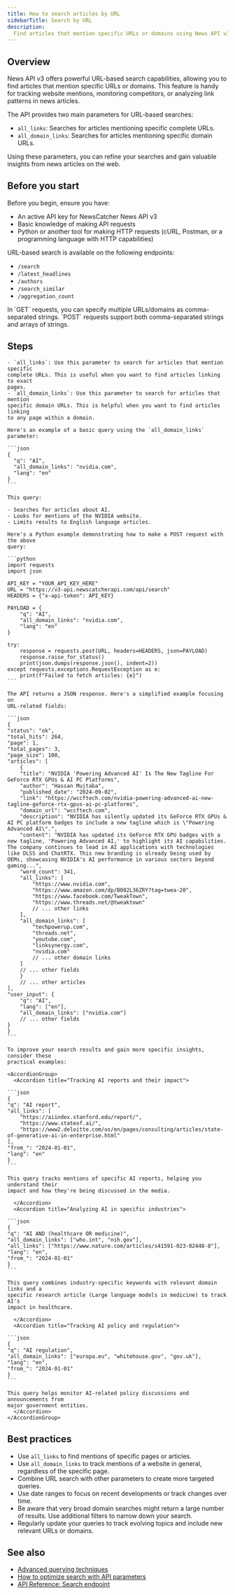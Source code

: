 ```yaml
---
title: How to search articles by URL
sidebarTitle: Search by URL
description:
  Find articles that mention specific URLs or domains using News API v3
---
```


## Overview

News API v3 offers powerful URL-based search capabilities, allowing you to find
articles that mention specific URLs or domains. This feature is handy for
tracking website mentions, monitoring competitors, or analyzing link patterns in
news articles.

The API provides two main parameters for URL-based searches:

- `all_links`: Searches for articles mentioning specific complete URLs.
- `all_domain_links`: Searches for articles mentioning specific domain URLs.

Using these parameters, you can refine your searches and gain valuable insights
from news articles on the web.

## Before you start

Before you begin, ensure you have:

- An active API key for NewsCatcher News API v3
- Basic knowledge of making API requests
- Python or another tool for making HTTP requests (cURL, Postman, or a
  programming language with HTTP capabilities)

URL-based search is available on the following endpoints:

- `/search`
- `/latest_headlines`
- `/authors`
- `/search_similar`
- `/aggregation_count`

<Note>
  In `GET` requests, you can specify multiple URLs/domains as comma-separated
  strings. `POST` requests support both comma-separated strings and arrays of
  strings.
</Note>

## Steps

<Steps>
  <Step title="Understand URL search parameters">

    - `all_links`: Use this parameter to search for articles that mention specific
    complete URLs. This is useful when you want to find articles linking to exact
    pages.
    - `all_domain_links`: Use this parameter to search for articles that mention
    specific domain URLs. This is helpful when you want to find articles linking
    to any page within a domain.

  </Step>
  <Step title="Construct your query">

    Here's an example of a basic query using the `all_domain_links` parameter:

    ```json
    {
      "q": "AI",
      "all_domain_links": "nvidia.com",
      "lang": "en"
    }
    ```

    This query:

    - Searches for articles about AI.
    - Looks for mentions of the NVIDIA website.
    - Limits results to English language articles.

  </Step>
  <Step title="Make an API request">

    Here's a Python example demonstrating how to make a POST request with the above
    query:

    ```python
    import requests
    import json

    API_KEY = "YOUR_API_KEY_HERE"
    URL = "https://v3-api.newscatcherapi.com/api/search"
    HEADERS = {"x-api-token": API_KEY}

    PAYLOAD = {
        "q": "AI",
        "all_domain_links": "nvidia.com",
        "lang": "en"
    }

    try:
        response = requests.post(URL, headers=HEADERS, json=PAYLOAD)
        response.raise_for_status()
        print(json.dumps(response.json(), indent=2))
    except requests.exceptions.RequestException as e:
        print(f"Failed to fetch articles: {e}")
    ```

  </Step>
  <Step title="Analyze the results">

    The API returns a JSON response. Here's a simplified example focusing on
    URL-related fields:

    ```json
    {
    "status": "ok",
    "total_hits": 264,
    "page": 1,
    "total_pages": 3,
    "page_size": 100,
    "articles": [
        {
        "title": "NVIDIA 'Powering Advanced AI' Is The New Tagline For GeForce RTX GPUs & AI PC Platforms",
        "author": "Hassan Mujtaba",
        "published_date": "2024-09-02",
        "link": "https://wccftech.com/nvidia-powering-advanced-ai-new-tagline-geforce-rtx-gpus-ai-pc-platforms",
        "domain_url": "wccftech.com",
        "description": "NVIDIA has silently updated its GeForce RTX GPUs & AI PC platform badges to include a new tagline which is \"Powering Advanced AI\".",
        "content": "NVIDIA has updated its GeForce RTX GPU badges with a new tagline, 'Powering Advanced AI,' to highlight its AI capabilities. The company continues to lead in AI applications with technologies like DLSS and ChatRTX. This new branding is already being used by OEMs, showcasing NVIDIA's AI performance in various sectors beyond gaming...",
        "word_count": 341,
        "all_links": [
            "https://www.nvidia.com",
            "https://www.amazon.com/dp/B082L36ZRY?tag=twea-20",
            "https://www.facebook.com/TweakTown",
            "https://www.threads.net/@tweaktown"
            // ... other links
        ],
        "all_domain_links": [
            "techpowerup.com",
            "threads.net",
            "youtube.com",
            "linksynergy.com",
            "nvidia.com"
            // ... other domain links
        ]
        // ... other fields
        }
        // ... other articles
    ],
    "user_input": {
        "q": "AI",
        "lang": ["en"],
        "all_domain_links": ["nvidia.com"]
        // ... other fields
    }
    }
    ```

  </Step>
  <Step title="Refine your URL search">

    To improve your search results and gain more specific insights, consider these
    practical examples:

    <AccordionGroup>
      <Accordion title="Tracking AI reports and their impact">

    ```json
    {
    "q": "AI report",
    "all_links": [
        "https://aiindex.stanford.edu/report/",
        "https://www.stateof.ai/",
        "https://www2.deloitte.com/us/en/pages/consulting/articles/state-of-generative-ai-in-enterprise.html"
    ],
    "from_": "2024-01-01",
    "lang": "en"
    }
    ```

    This query tracks mentions of specific AI reports, helping you understand their
    impact and how they're being discussed in the media.

      </Accordion>
      <Accordion title="Analyzing AI in specific industries">

    ```json
    {
    "q": "AI AND (healthcare OR medicine)",
    "all_domain_links": ["who.int", "nih.gov"],
    "all_links": ["https://www.nature.com/articles/s41591-023-02448-8"],
    "lang": "en",
    "from_": "2024-01-01"
    }
    ```

    This query combines industry-specific keywords with relevant domain links and a
    specific research article (Large language models in medicine) to track AI's
    impact in healthcare.

      </Accordion>
      <Accordion title="Tracking AI policy and regulation">

    ```json
    {
    "q": "AI regulation",
    "all_domain_links": ["europa.eu", "whitehouse.gov", "gov.uk"],
    "lang": "en",
    "from_": "2024-01-01"
    }
    ```

    This query helps monitor AI-related policy discussions and announcements from
    major government entities.
      </Accordion>
    </AccordionGroup>

  </Step>
</Steps>

## Best practices

- Use `all_links` to find mentions of specific pages or articles.
- Use `all_domain_links` to track mentions of a website in general, regardless
  of the specific page.
- Combine URL search with other parameters to create more targeted queries.
- Use date ranges to focus on recent developments or track changes over time.
- Be aware that very broad domain searches might return a large number of
  results. Use additional filters to narrow down your search.
- Regularly update your queries to track evolving topics and include new
  relevant URLs or domains.

## See also

- [Advanced querying techniques](/docs/v3/documentation/guides-and-concepts/advanced-querying)
- [How to optimize search with API parameters](/docs/v3/documentation/how-to/optimize-search)
- [API Reference: Search endpoint](/docs/v3/api-reference/endpoints/search/search-articles-post)
